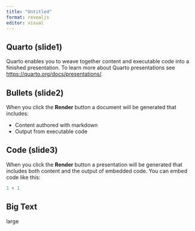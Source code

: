 ```yaml
---
title: "Untitled"
format: revealjs
editor: visual
---
```


## Quarto (slide1)

Quarto enables you to weave together content and executable code into a finished presentation. To learn more about Quarto presentations see <https://quarto.org/docs/presentations/>.

## Bullets (slide2)

When you click the **Render** button a document will be generated that includes:

-   Content authored with markdown
-   Output from executable code

## Code (slide3)

When you click the **Render** button a presentation will be generated that includes both content and the output of embedded code. You can embed code like this:

```r
1 + 1
```

## Big Text {.center}

[large]{.r-fit-text}
